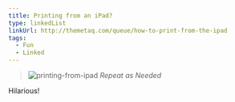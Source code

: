 ```yaml
---
title: Printing from an iPad?
type: linkedList
linkUrl: http://themetaq.com/queue/how-to-print-from-the-ipad
tags:
  - Fun
  - Linked
---
```


> ![printing-from-ipad](http://appleuserpro.com/assets/uploads/printing-from-ipad.png "printing-from-ipad.png") _Repeat as Needed_

Hilarious!
